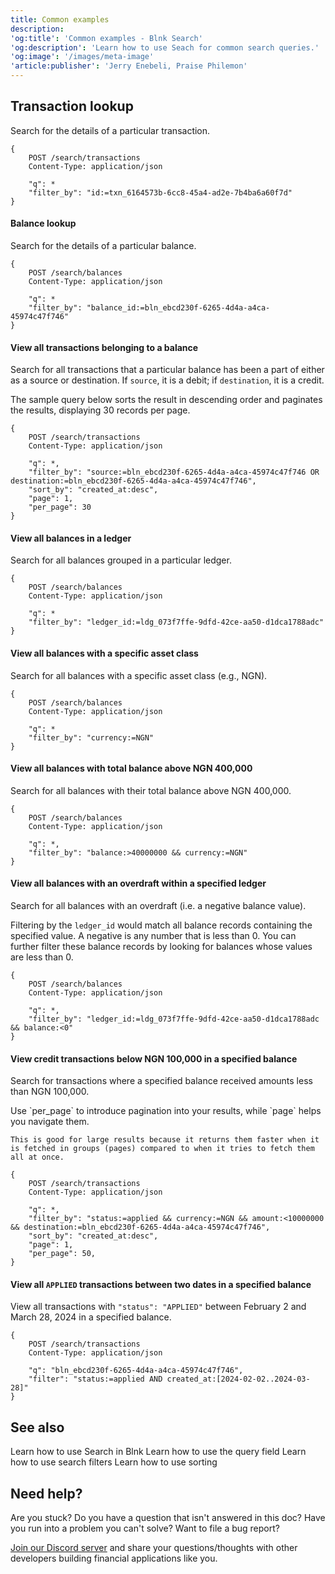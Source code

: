 ```yaml
---
title: Common examples
description: 
'og:title': 'Common examples - Blnk Search'
'og:description': 'Learn how to use Seach for common search queries.'
'og:image': '/images/meta-image'
'article:publisher': 'Jerry Enebeli, Praise Philemon'
---
```


## Transaction lookup

Search for the details of a particular transaction.

```http request
{
	POST /search/transactions 
	Content-Type: application/json
	
	"q": *
    "filter_by": "id:=txn_6164573b-6cc8-45a4-ad2e-7b4ba6a60f7d"
}
```

#### Balance lookup

Search for the details of a particular balance.

```http request
{
	POST /search/balances 
	Content-Type: application/json
	
	"q": *
    "filter_by": "balance_id:=bln_ebcd230f-6265-4d4a-a4ca-45974c47f746"
}
```

#### View all transactions belonging to a balance

Search for all transactions that a particular balance has been a part of either as a source or destination. If `source`, it is a debit; if `destination`, it is a credit.

The sample query below sorts the result in descending order and paginates the results, displaying 30 records per page.

```http request
{
	POST /search/transactions 
	Content-Type: application/json
	
	"q": *,
	"filter_by": "source:=bln_ebcd230f-6265-4d4a-a4ca-45974c47f746 OR destination:=bln_ebcd230f-6265-4d4a-a4ca-45974c47f746",
	"sort_by": "created_at:desc",
	"page": 1,
	"per_page": 30
}
```

#### View all balances in a ledger

Search for all balances grouped in a particular ledger.

```http request
{
	POST /search/balances 
	Content-Type: application/json
	
	"q": *
    "filter_by": "ledger_id:=ldg_073f7ffe-9dfd-42ce-aa50-d1dca1788adc"
}
```

#### View all balances with a specific asset class

Search for all balances with a specific asset class (e.g., NGN). 

```http request
{
	POST /search/balances 
	Content-Type: application/json
	
	"q": *
    "filter_by": "currency:=NGN"
}
```

#### View all balances with total balance above NGN 400,000

Search for all balances with their total balance above NGN 400,000. 

```http request
{
	POST /search/balances 
	Content-Type: application/json
	
	"q": *,
	"filter_by": "balance:>40000000 && currency:=NGN"
}
```

#### View all balances with an overdraft within a specified ledger

Search for all balances with an overdraft (i.e. a negative balance value).

Filtering by the `ledger_id` would match all balance records containing the specified value. A negative is any number that is less than 0. You can further filter these balance records by looking for balances whose values are less than 0.

```http request
{
	POST /search/balances 
	Content-Type: application/json
	
	"q": *,
	"filter_by": "ledger_id:=ldg_073f7ffe-9dfd-42ce-aa50-d1dca1788adc && balance:<0"
}
```

#### View credit transactions below NGN 100,000 in a specified balance

Search for transactions where a specified balance received amounts less than NGN 100,000.

<Tip>
	Use `per_page` to introduce pagination into your results, while `page` helps you navigate them. 
	
	This is good for large results because it returns them faster when it is fetched in groups (pages) compared to when it tries to fetch them all at once.
</Tip>

```http request
{
	POST /search/transactions 
	Content-Type: application/json
	
	"q": *,
	"filter_by": "status:=applied && currency:=NGN && amount:<10000000 && destination:=bln_ebcd230f-6265-4d4a-a4ca-45974c47f746",
	"sort_by": "created_at:desc",
	"page": 1,
	"per_page": 50,
}
```

#### View all `APPLIED` transactions between two dates in a specified balance

View all transactions with `"status": "APPLIED"` between February 2 and March 28, 2024 in a specified balance.

```http request
{
	POST /search/transactions 
	Content-Type: application/json
	
	"q": "bln_ebcd230f-6265-4d4a-a4ca-45974c47f746",
	"filter": "status:=applied AND created_at:[2024-02-02..2024-03-28]"
}
```

## See also

<CardGroup>
    <Card title="Get started with Search" href="overview" icon="book-open-cover">
        Learn how to use Search in Blnk
    </Card>
    <Card title="Query parameters" href="query-parameters" icon="book-open-cover">
        Learn how to use the query field
    </Card>
    <Card title="Filtering parameters" href="filtering-parameters" icon="book-open-cover">
        Learn how to use search filters
    </Card>
    <Card title="Sorting parameters" href="sorting-parameters" icon="book-open-cover">
        Learn how to use sorting 
    </Card>
</CardGroup>

## Need help?

Are you stuck? Do you have a question that isn't answered in this doc? Have you run into a problem you can't solve? Want to file a bug report?

[Join our Discord server](https://discord.gg/7WNv94zPpx) and share your questions/thoughts with other developers building financial applications like you.